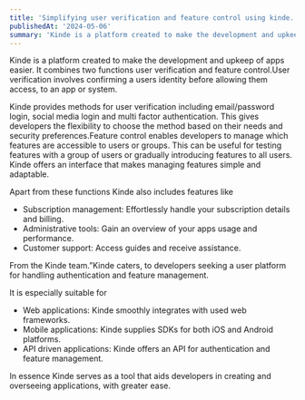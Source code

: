 ```yaml
---
title: 'Simplifying user verification and feature control using kinde.'
publishedAt: '2024-05-06'
summary: 'Kinde is a platform created to make the development and upkeep of apps easier. It combines two functions user verification and feature control.User verification involves confirming a users identity before allowing them access, to an app or system.'
---
```


Kinde is a platform created to make the development and upkeep of apps easier. It combines two functions user verification and feature control.User verification involves confirming a users identity before allowing them access, to an app or system.

Kinde provides methods for user verification including email/password login, social media login and multi factor authentication. This gives developers the flexibility to choose the method based on their needs and security preferences.Feature control enables developers to manage which features are accessible to users or groups. This can be useful for testing features with a group of users or gradually introducing features to all users. Kinde offers an interface that makes managing features simple and adaptable.

Apart from these functions Kinde also includes features like

- Subscription management: Effortlessly handle your subscription details and billing.
- Administrative tools: Gain an overview of your apps usage and performance.
- Customer support: Access guides and receive assistance.

From the Kinde team.”Kinde caters, to developers seeking a user platform for handling authentication and feature management.

It is especially suitable for

- Web applications: Kinde smoothly integrates with used web frameworks.
- Mobile applications: Kinde supplies SDKs for both iOS and Android platforms.
- API driven applications: Kinde offers an API for authentication and feature management.

In essence Kinde serves as a tool that aids developers in creating and overseeing applications, with greater ease.
